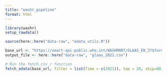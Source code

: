 ```yaml
---
title: "washr_pipeline"
format: html
---
```


```r
library(washr)
setup_rawdata()
```

```r
source(here::here("data-raw", "odata_utils.R"))
```

```r
base_url <- "https://xmart-api-public.who.int/WASHMART/GLAAS_EN_2?$format=csv"
output_file <- here::here("data-raw", "glaas_2021.csv")

# Run the fetch_csv_r function
fetch_odata(base_url, filter = list(Time = c(2021)), top = 20, skip=80, out_file = output_file)
```


